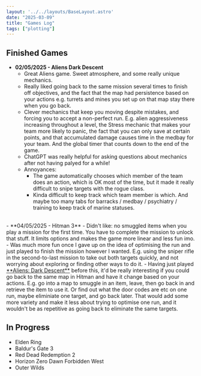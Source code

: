 ```yaml
---
layout: '../../layouts/BaseLayout.astro'
date: "2025-03-09"
title: "Games Log"
tags: ["plotting"]
---
```


<DummyComponent />

## Finished Games

- <span id="aliens-dark-descent">**02/05/2025 - Aliens Dark Descent**</span>
    - Great Aliens game. Sweet atmosphere, and some really unique mechanics.
    - Really liked going back to the same mission several times to finish off objectives, and the fact that the map had persistence based on your actions e.g. turrets and mines you set up on that map stay there when you go back. 
    - Clever mechanics that keep you moving despite mistakes, and forcing you to accept a non-perfect run. E.g. alien aggressiveness increasing throughout a level, the Stress mechanic that makes your team more likely to panic, the fact that you can only save at certain points, and that accumulated damage causes time in the medbay for your team. And the global timer that counts down to the end of the game. 
    - ChatGPT was really helpful for asking questions about mechanics after not having palyed for a while!
    - Annoyances: 
        - The game automatically chooses which member of the team does an action, which is OK most of the time, but it made it really difficult to snipe targets with the rogue class.
        - Kinda difficult to keep track which team member is which. And maybe too many tabs for barracks / medbay / psychiatry / training to keep track of marine statuses. 
        
<br/>
- **04/05/2025 - Hitman 3**
    - Didn't like: no smuggled items when you play a mission for the first time. You have to complete the mission to unlock that stuff. It limits options and makes the game more linear and less fun imo. 
    - Was much more fun once I gave up on the idea of optimising the run and just played to finish the mission however I wanted. E.g. using the sniper rifle in the second-to-last mission to take out both targets quickly, and not worrying about exploring or finding other ways to do it. 
    - Having just played <a href="#aliens-dark-descent">**Aliens: Dark Descent**</a> before this, it'd be really interesting if you could go back to the same map in Hitman and have it change based on your actions. E.g. go into a map to smuggle in an item, leave, then go back in and retrieve the item to use it. Or find out what the door codes are etc on one run, maybe eliminiate one target, and go back later. That would add some more variety and make it less about trying to optimise one run, and it wouldn't be as repetitive as going back to eliminate the same targets. 

## In Progress

- Elden Ring
- Baldur's Gate 3
- Red Dead Redemption 2
- Horizon Zero Dawn Forbidden West
- Outer Wilds